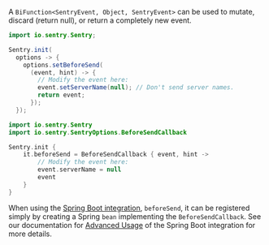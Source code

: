 A `BiFunction<SentryEvent, Object, SentryEvent>` can be used to mutate, discard (return null), or return a completely new event.

```java {tabTitle: Java}
import io.sentry.Sentry;

Sentry.init(
  options -> {
    options.setBeforeSend(
      (event, hint) -> {
        // Modify the event here:
        event.setServerName(null); // Don't send server names.
        return event;
      });
  });
```

```kotlin {tabTitle: Kotlin}
import io.sentry.Sentry
import io.sentry.SentryOptions.BeforeSendCallback

Sentry.init {
    it.beforeSend = BeforeSendCallback { event, hint ->
        // Modify the event here:
        event.serverName = null
        event
    }
}
```

When using the [Spring Boot integration](/platforms/java/guides/spring-boot/), `beforeSend`, it can be registered simply by creating a Spring `bean` implementing the `BeforeSendCallback`. See our documentation for [Advanced Usage](/platforms/java/guides/spring-boot/advanced-usage/#registering-custom-before-send-callback) of the Spring Boot integration for more details.
